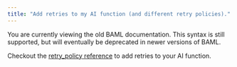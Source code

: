 ```yaml
---
title: "Add retries to my AI function (and different retry policies)."
---
```

<Warning>
    You are currently viewing the old BAML documentation. This syntax is still supported, but will eventually be deprecated in newer versions of BAML.
</Warning>

Checkout the [retry_policy reference](/v3/syntax/client/retry) to add retries to your AI function.